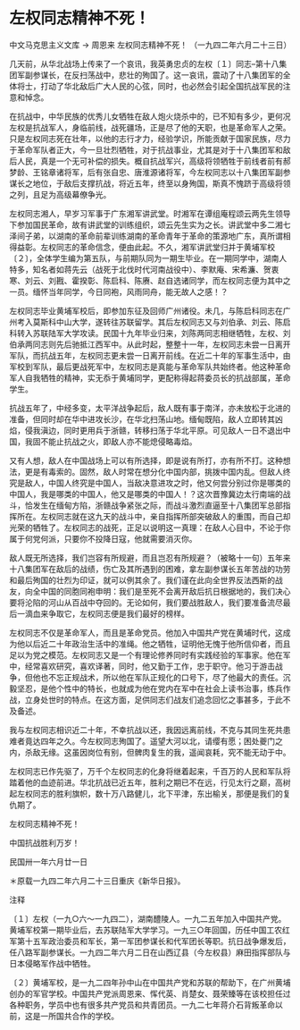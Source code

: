 # 左权同志精神不死！

中文马克思主义文库 -> 周恩来
左权同志精神不死！
（一九四二年六月二十三日）

几天前，从华北战场上传来了一个哀讯，我英勇忠贞的左权〔１〕同志--第十八集团军副参谋长，在反扫荡战中，悲壮的殉国了。这一哀讯，震动了十八集团军的全体将士，打动了华北敌后广大人民的心弦，同时，也必然会引起全国抗战军民的注意和悼念。

在抗战中，中华民族的优秀儿女牺牲在敌人炮火烧杀中的，已不知有多少，更何况左权是抗战军人，身临前线，战死疆场，正是尽了他的天职，也是革命军人之荣。只是左权同志死在壮年，以他的志行才力，经验学识，所能贡献于国家民族，尽力于革命军队者正大，今一旦壮烈牺牲，对于抗战事业，尤其是对于十八集团军和敌后人民，真是一个无可补偿的损失。概自抗战军兴，高级将领牺牲于前线者前有郝梦龄、王铭章诸将军，后有张自忠、唐淮源诸将军，今左权同志以十八集团军副参谋长之地位，于敌后支撑抗战，将近五年，终至以身殉国，斯真不愧跻于高级将领之列，且足为高级幕僚争光。

左权同志湘人，早岁习军事于广东湘军讲武堂。时湘军在谭组庵程颂云两先生领导下参加国民革命，故有讲武堂的训练组织，颂云先生实为之长。讲武堂中多二湘七泽间子弟，以湖南的革命前辈训练湖南的革命青年于革命的策源地广东，真所谓相得益彰。左权同志的革命信念，便由此起。不久，湘军讲武堂归并于黄埔军校〔２〕，全体学生编为第五队，与前期队同为一期生毕业。在一期同学中，湖南人特多，知名者如蒋先云（战死于北伐时代河南战役中）、李默庵、宋希濂、贺衷寒、刘云、刘戡、霍揆彰、陈启科、陈赓、赵自选诸同学，而左权同志便为其中之一员。缅怀当年同学，今日同袍，风雨同舟，能无故人之感！？

左权同志毕业黄埔军校后，即参加东征及回师广州诸役。未几，与陈启科同志在广州考入莫斯科中山大学，遂转往苏联留学。其后左权同志又与刘伯承、刘云、陈启科转入苏联陆军大学攻读。民国十九年毕业归来，刘陈两同志相继牺牲，左权、刘伯承两同志则先后驰抵江西军中。从此时起，整整十一年，左权同志未尝一日离开军队，而抗战五年，左权同志更未尝一日离开前线。在近二十年的军事生活中，由军校到军队，最后更战死军中，左权同志是真能与革命军队共始终者。他这种革命军人自我牺牲的精神，实无忝于黄埔同学，更配称得起蒋委员长的抗战部属，革命学生。

抗战五年了，中经多变，太平洋战争起后，敌人既有事于南洋，亦未放松于北进的准备，但同时却在华中进攻长沙，在华北扫荡山地。缅甸既陷，敌人立即转其凶焰，侵我滇边，同时更用兵于浙赣，转移扫荡于华北平原。可见敌人一日不退出中国，我固不能止抗战之火，即敌人亦不能熄侵略毒焰。

又有人想，敌人在中国战场上可以有所选择，即是说有所打，亦有所不打。这种想法，更是有毒索的。固然，敌人时常在想分化中国内部，挑拨中国内乱。但敌人终究是敌人，中国人终究是中国人，当敌决意进攻之时，他又何尝分别过你是哪类的中国人，我是哪类的中国人，他又是哪类的中国人！？这次晋豫冀边太行南端的战斗，恰发生在缅甸方陷，浙赣战争紧张之际，而战斗激烈直逼至十八集团军总部指挥所在。左权同志就在这九天的战斗中，亲自指挥所部突破敌人的重围，而自己却光荣的牺牲了。左权同志的战死，正足以说明这一真理：在敌人心目中，不论于你属于何党何派，只要你不投降日寇，他就需要消灭你。

敌人既无所选择，我们岂容有所规避，而且岂忍有所规避？（被略十一句）五年来十八集团军在敌后的战绩，伤亡及其所遇到的困难，拿左副参谋长五年苦战的功劳和最后殉国的壮烈为印证，就可以例其余了。我们谨在此向全世界反法西斯的战友，向全中国的同胞同袍申明：我们是至死不会离开敌后抗日根据地的，我们决心要将沦陷的河山从百战中夺回的。无论如何，我们要战胜敌人，我们要准备流尽最后一滴血来争取它，左权同志便是我们最好的榜样。

左权同志不仅是革命军人，而且是革命党员。他加入中国共产党在黄埔时代，这成为他以后近二十年政治生活中的准绳。他之牺牲，证明他无愧于他所信仰者，而且足以为党之模范。左权同志又是一个有理论修养同时有实践经验的军事家。他在军中，经常喜欢研究，喜欢译著，同时，他又勤于工作，忠于职守。他习于游击战争，但他也不忘正规战术，所以他在军队正规化的口号下，尽了他最大的责任。沉毅坚忍，是他个性中的特长，也就成为他在党内在军中在社会上读书治事，练兵作战，立身处世时的特点。在这方面，足供同志们战友们追念回忆之事甚多，于此不及备述。

我与左权同志相识近二十年，不幸抗战以还，我因远离前线，不克与其同生死共患难者竟达四年之久。今左权同志殉国了。遥望大河以北，请缨有愿；困处夔门之内，杀敌无缘。这虽因岗位有别，但髀肉复生的我，遥闻哀耗，究不能无动于中。

左权同志已作先驱了，万千个左权同志的化身将继着起来，千百万的人民和军队将踏着他的血迹前进。华北抗战已近五年，胜利之期已不在远，行见太行之巅，高树起左权同志的胜利旗帜，数十万八路健儿，北下平津，东出榆关，那便是我们的复仇期了。

左权同志精神不死！

中国抗战胜利万岁！

民国卅一年六月廿一日

＊原载一九四二年六月二十三日重庆《新华日报》。

注释

〔１〕左权（一九○六～一九四二），湖南醴陵人。一九二五年加入中国共产党。黄埔军校第一期毕业后，去苏联陆军大学学习。一九三○年回国，历任中国工农红军第十五军政治委员和军长，第一军团参谋长和代军团长等职。抗日战争爆发后，任八路军副参谋长。一九四二年六月二日在山西辽县（今左权县）麻田指挥部队与日本侵略军作战中牺牲。

〔２〕黄埔军校，是一九二四年孙中山在中国共产党和苏联的帮助下，在广州黄埔创办的军官学校。中国共产党派周恩来、恽代英、肖楚女、聂荣臻等在该校担任过各种职务，学员中也有很多共产党员和共青团员。一九二七年蒋介石背叛革命以前，这是一所国共合作的学校。

